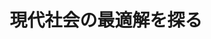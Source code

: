 ﻿---
title: "現代社会の最適解を探る"
category: "工学院"
vol: 90
interviewee: "塩浦 昭義"
url: "http://www.iee.e.titech.ac.jp/~shioura-lab/index.html"
tags: ["最適化","情報科学","経済","経営","数学"]
pdf: "90-3-shiora.pdf"
career: ""
preface: "塩浦研究室では、情報科学、経営工学、経済学などの分野で現れる問題と、その問題に関連のある数学 の研究、そしてその研究の他分野への応用を行なっている。本稿では、まず塩浦研究室が扱っている問題 とはどういうものかを説明し、数学との関連性を見ていく。そして、塩浦先生の取り組んだ研究の一つ、 オークション理論に触れていく。"
---
